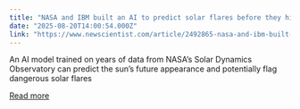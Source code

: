 ```yaml
---
title: "NASA and IBM built an AI to predict solar flares before they hit Earth"
date: "2025-08-20T14:00:54.000Z"
link: "https://www.newscientist.com/article/2492865-nasa-and-ibm-built-an-ai-to-predict-solar-flares-before-they-hit-earth/?utm_campaign=RSS%7CNSNS&utm_source=NSNS&utm_medium=RSS&utm_content=technology"
---
```


An AI model trained on years of data from NASA’s Solar Dynamics Observatory can predict the sun’s future appearance and potentially flag dangerous solar flares

[Read more](https://www.newscientist.com/article/2492865-nasa-and-ibm-built-an-ai-to-predict-solar-flares-before-they-hit-earth/?utm_campaign=RSS%7CNSNS&utm_source=NSNS&utm_medium=RSS&utm_content=technology)
